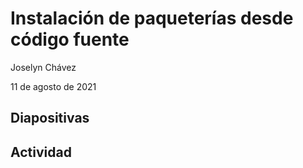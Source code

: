 # Instalación de paqueterías desde código fuente

Joselyn Chávez

11 de agosto de 2021

## Diapositivas

## Actividad

